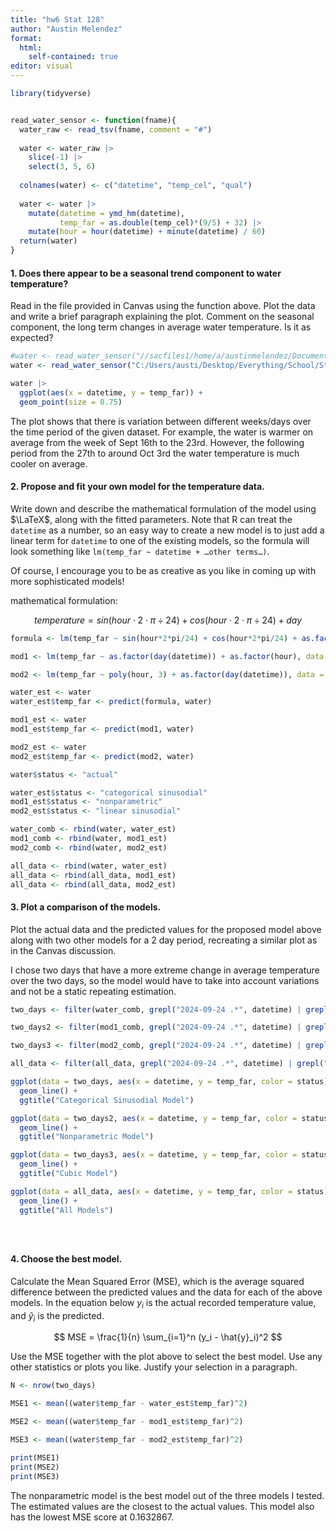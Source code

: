 ```yaml
---
title: "hw6 Stat 128"
author: "Austin Melendez"
format: 
  html:
    self-contained: true
editor: visual
---
```


```r
library(tidyverse)


read_water_sensor <- function(fname){
  water_raw <- read_tsv(fname, comment = "#")
  
  water <- water_raw |>
    slice(-1) |>
    select(3, 5, 6) 
  
  colnames(water) <- c("datetime", "temp_cel", "qual")
  
  water <- water |>
    mutate(datetime = ymd_hm(datetime),
           temp_far = as.double(temp_cel)*(9/5) + 32) |>
    mutate(hour = hour(datetime) + minute(datetime) / 60)
  return(water)
}
```

#### 1. Does there appear to be a seasonal trend component to water temperature?

Read in the file provided in Canvas using the function above. Plot the data and write a brief paragraph explaining the plot. Comment on the seasonal component, the long term changes in average water temperature. Is it as expected?

```r
#water <- read_water_sensor("//sacfiles1/home/a/austinmelendez/Documents/oct7.txt")
water <- read_water_sensor("C:/Users/austi/Desktop/Everything/School/Stat128/oct7.txt")

water |>
  ggplot(aes(x = datetime, y = temp_far)) +
  geom_point(size = 0.75)

```

The plot shows that there is variation between different weeks/days over the time period of the given dataset. For example, the water is warmer on average from the week of Sept 16th to the 23rd. However, the following period from the 27th to around Oct 3rd the water temperature is much cooler on average.

#### 2. Propose and fit your own model for the temperature data.

Write down and describe the mathematical formulation of the model using $\LaTeX$, along with the fitted parameters. Note that R can treat the `datetime` as a number, so an easy way to create a new model is to just add a linear term for `datetime` to one of the existing models, so the formula will look something like `lm(temp_far ~ datetime + …other terms…)`.

Of course, I encourage you to be as creative as you like in coming up with more sophisticated models!

mathematical formulation:

$$
temperature = sin(hour \cdot 2 \cdot \pi \div 24) + cos(hour \cdot 2 \cdot \pi \div 24) + day
$$

```r
formula <- lm(temp_far ~ sin(hour*2*pi/24) + cos(hour*2*pi/24) + as.factor(day(datetime)), data = water)

mod1 <- lm(temp_far ~ as.factor(day(datetime)) + as.factor(hour), data = water)

mod2 <- lm(temp_far ~ poly(hour, 3) + as.factor(day(datetime)), data = water)

water_est <- water
water_est$temp_far <- predict(formula, water)

mod1_est <- water
mod1_est$temp_far <- predict(mod1, water)

mod2_est <- water
mod2_est$temp_far <- predict(mod2, water)

water$status <- "actual"

water_est$status <- "categorical sinusodial"
mod1_est$status <- "nonparametric"
mod2_est$status <- "linear sinusodial"

water_comb <- rbind(water, water_est)
mod1_comb <- rbind(water, mod1_est)
mod2_comb <- rbind(water, mod2_est)

all_data <- rbind(water, water_est)
all_data <- rbind(all_data, mod1_est)
all_data <- rbind(all_data, mod2_est)
```

#### 3. Plot a comparison of the models.

Plot the actual data and the predicted values for the proposed model above along with two other models for a 2 day period, recreating a similar plot as in the Canvas discussion.

I chose two days that have a more extreme change in average temperature over the two days, so the model would have to take into account variations and not be a static repeating estimation.

```r
two_days <- filter(water_comb, grepl("2024-09-24 .*", datetime) | grepl("2024-09-25 .*", datetime))

two_days2 <- filter(mod1_comb, grepl("2024-09-24 .*", datetime) | grepl("2024-09-25 .*", datetime))

two_days3 <- filter(mod2_comb, grepl("2024-09-24 .*", datetime) | grepl("2024-09-25 .*", datetime))

all_data <- filter(all_data, grepl("2024-09-24 .*", datetime) | grepl("2024-09-25 .*", datetime))

ggplot(data = two_days, aes(x = datetime, y = temp_far, color = status)) +
  geom_line() +
  ggtitle("Categorical Sinusodial Model")

ggplot(data = two_days2, aes(x = datetime, y = temp_far, color = status)) +
  geom_line() +
  ggtitle("Nonparametric Model")

ggplot(data = two_days3, aes(x = datetime, y = temp_far, color = status)) +
  geom_line() +
  ggtitle("Cubic Model")

ggplot(data = all_data, aes(x = datetime, y = temp_far, color = status)) +
  geom_line() +
  ggtitle("All Models")





```

#### 4. Choose the best model.

Calculate the Mean Squared Error (MSE), which is the average squared difference between the predicted values and the data for each of the above models. In the equation below $y_i$ is the actual recorded temperature value, and $\hat{y}_i$ is the predicted.

$$
MSE = \frac{1}{n} \sum_{i=1}^n (y_i - \hat{y}_i)^2
$$

Use the MSE together with the plot above to select the best model. Use any other statistics or plots you like. Justify your selection in a paragraph.

```r
N <- nrow(two_days)

MSE1 <- mean((water$temp_far - water_est$temp_far)^2)

MSE2 <- mean((water$temp_far - mod1_est$temp_far)^2)

MSE3 <- mean((water$temp_far - mod2_est$temp_far)^2)

print(MSE1)
print(MSE2)
print(MSE3)
```

The nonparametric model is the best model out of the three models I tested. The estimated values are the closest to the actual values. This model also has the lowest MSE score at 0.1632867.
